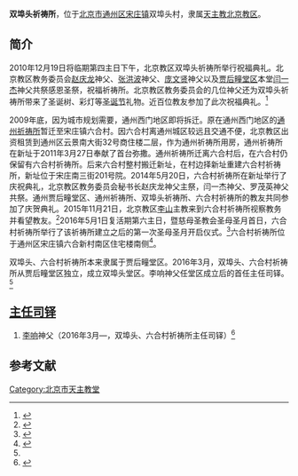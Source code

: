'''双埠头祈祷所'''，位于[[北京市|北京市]][[通州区_(北京市)|通州区]][[宋庄镇|宋庄镇]]双埠头村，隶属[[天主教北京教区|天主教北京教区]]。

==简介==
2010年12月19日将临期第四主日下午，北京教区双埠头祈祷所举行祝福典礼。北京教区教务委员会[[赵庆龙|赵庆龙]]神父、[[张洪波|张洪波]]神父、[[庞文贤|庞文贤]]神父以及[[贾后疃天主堂|贾后疃堂区]]本堂[[闫一杰|闫一杰]]神父共祭感恩圣祭，祝福祈祷所。北京教区教务委员会的几位神父还为双埠头祈祷所带来了圣诞树、彩灯等[[圣诞节|圣诞节]]礼物。近百位教友参加了此次祝福典礼。<ref>{{Cite web|url =http://www.catholic-bj.org/content.php?id=1442&fuid=63&tid=26|title =双埠头祈祷所祝福典礼|author =天主教北京教区|date =2010-12-20|publisher =|language =|accessdate =|quote =|deadurl =yes|archiveurl =https://web.archive.org/web/20161201123640/http://www.catholic-bj.org/content.php?id=1442&fuid=63&tid=26|archivedate =2016-12-01}}</ref>

2009年底，因为城市规划需要，通州西门地区即将拆迁。原在通州西门地区的[[通州天主堂|通州祈祷所]]暂迁至宋庄镇六合村。因六合村离通州城区较远且交通不便，北京教区出资租赁到通州区云景南大街32号商住楼二层，作为通州祈祷所用房，通州祈祷所在新址于2011年3月27日奉献了首台弥撒。通州祈祷所迁离六合村后，在六合村仍保留有六合村祈祷所。后来六合村整村搬迁新址，在村边择新址重建六合村祈祷所，新址位于宋庄南三街201号院。2014年5月20日，六合村祈祷所在新址举行了庆祝典礼，北京教区教务委员会秘书长赵庆龙神父主祭，闫一杰神父、罗茂英神父共祭。通州贾后疃堂区、通州祈祷所、双埠头祈祷所、六合村祈祷所的教友共同参加了庆贺典礼。2015年11月21日，北京教区[[李山_(1965年)|李山]]主教来到六合村祈祷所视察教务并看望教友。<ref>{{Cite web |url = http://www.tianguangbao.org/2015.12.1/12.htm |title = 李山主教到通州六合村祈祷所视察教务 |author =  |date = 2015-12-01 |publisher = 天光 |language =  |accessdate =  |quote =  |archive-date = 2017-10-29 |archive-url = https://web.archive.org/web/20171029173549/http://www.tianguangbao.org/2015.12.1/12.htm |dead-url = no }}</ref>2016年5月1日复活期第六主日，暨慈母圣教会圣母圣月首日，六合村祈祷所举行了该祈祷所建立之后的第一次圣母圣月开启仪式。<ref>{{Cite web |url = http://www.tianguangbao.org/2016.5.15/15.htm |title = 通州六合村祈祷所隆重举行圣母圣月开启仪式 |author =  |date = 2016-05-15 |publisher = 天光 |language =  |accessdate =  |quote =  |archive-date = 2017-10-30 |archive-url = https://web.archive.org/web/20171030004032/http://www.tianguangbao.org/2016.5.15/15.htm |dead-url = no }}</ref>六合村祈祷所位于通州区宋庄镇六合新村南区住宅楼南侧<ref>{{Cite web|url =http://www.catholic-bj.org/content.php?id=5593&fuid=63&tid=26|title =北京教区所属堂区及祈祷所2017年圣周礼仪时间安排|author =|date =2017-04-08|publisher =天主教北京教区|language =|accessdate =|quote =|deadurl =yes|archiveurl =https://web.archive.org/web/20171029173745/http://www.catholic-bj.org/content.php?id=5593&fuid=63&tid=26|archivedate =2017-10-29}}</ref>。

双埠头、六合村祈祷所本来隶属于贾后疃堂区。2016年3月，双埠头、六合村祈祷所从贾后疃堂区独立，成立双埠头堂区。李响神父任堂区成立后的首任主任司铎。<ref name=xdw/>

==[[主任司铎|主任司铎]]==
#[[李响_(北京神父)|李响]]神父（2016年3月—，双埠头、六合村祈祷所主任司铎）<ref name=xdw>{{Cite web |url = http://www.chinacatholic.org/News/show/id/34764.html |title = 北京：天主教北京教区神职人员2016年最新调动名单 |author =  |date = 2016-03-31 |publisher = 信德网 |language =  |accessdate =  |quote =  |archive-date = 2016-12-26 |archive-url = https://web.archive.org/web/20161226060200/http://www.chinacatholic.org/News/show/id/34764.html |dead-url = no }}</ref>

==参考文献==
{{reflist}}

{{北京教堂}}
[[Category:北京市天主教堂|Category:北京市天主教堂]]